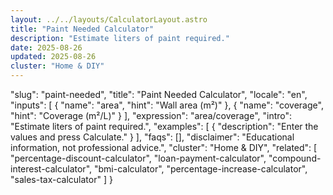 ```yaml
---
layout: ../../layouts/CalculatorLayout.astro
title: "Paint Needed Calculator"
description: "Estimate liters of paint required."
date: 2025-08-26
updated: 2025-08-26
cluster: "Home & DIY"
---
```


  "slug": "paint-needed",
  "title": "Paint Needed Calculator",
  "locale": "en",
  "inputs": [
    {
      "name": "area",
      "hint": "Wall area (m²)"
    },
    {
      "name": "coverage",
      "hint": "Coverage (m²/L)"
    }
  ],
  "expression": "area/coverage",
  "intro": "Estimate liters of paint required.",
  "examples": [
    {
      "description": "Enter the values and press Calculate."
    }
  ],
  "faqs": [],
  "disclaimer": "Educational information, not professional advice.",
  "cluster": "Home & DIY",
  "related": [
    "percentage-discount-calculator",
    "loan-payment-calculator",
    "compound-interest-calculator",
    "bmi-calculator",
    "percentage-increase-calculator",
    "sales-tax-calculator"
  ]
}

<Calculator schema={schema} />
